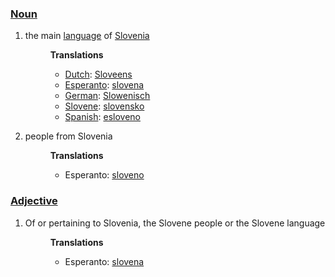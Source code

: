 ===[[Noun]]===
#the main [[language]] of [[Slovenia]]
#:'''Translations'''
#:*[[Dutch]]: [[Sloveens]]
#:*[[Esperanto]]: [[slovena]]
#:*[[German]]: [[Slowenisch]]
#:*[[Slovene]]: [[slovensko]]
#:*[[Spanish]]: [[esloveno]]
#people from Slovenia
#:'''Translations'''
#:*Esperanto: [[sloveno]]

===[[Adjective]]===
#Of or pertaining to Slovenia, the Slovene people or the Slovene language
#:'''Translations'''
#:*Esperanto: [[slovena]]